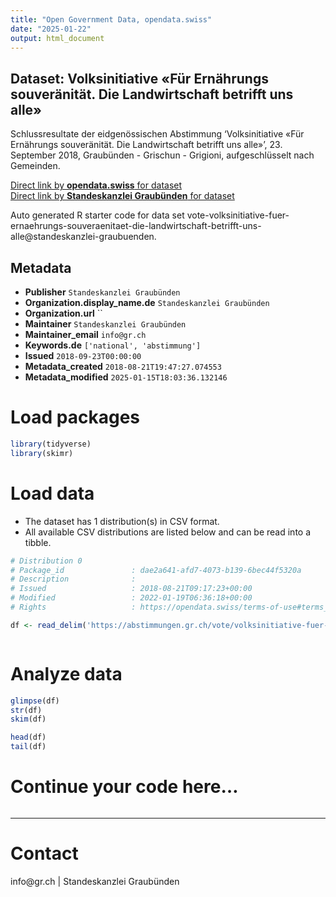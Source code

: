 ```yaml
---
title: "Open Government Data, opendata.swiss"
date: "2025-01-22"
output: html_document
---
```


## Dataset: Volksinitiative «Für Ernährungs souveränität. Die Landwirtschaft betrifft uns alle»

Schlussresultate der eidgenössischen Abstimmung 'Volksinitiative «Für Ernährungs souveränität. Die Landwirtschaft betrifft uns alle»', 23. September 2018, Graubünden - Grischun - Grigioni, aufgeschlüsselt nach Gemeinden.

[Direct link by **opendata.swiss** for dataset](https://opendata.swiss/de/dataset/volksinitiative-fur-ernahrungs-souveranitat-die-landwirtschaft-betrifft-uns-alle)<br>
[Direct link by **Standeskanzlei Graubünden** for dataset](https://abstimmungen.gr.ch/vote/volksinitiative-fuer-ernaehrungs-souveraenitaet-die-landwirtschaft-betrifft-uns-alle/data)

Auto generated R starter code for data set vote-volksinitiative-fuer-ernaehrungs-souveraenitaet-die-landwirtschaft-betrifft-uns-alle@standeskanzlei-graubuenden.

## Metadata

- **Publisher** `Standeskanzlei Graubünden`
- **Organization.display_name.de** `Standeskanzlei Graubünden`
- **Organization.url** ``
- **Maintainer** `Standeskanzlei Graubünden`
- **Maintainer_email** `info@gr.ch`
- **Keywords.de** `['national', 'abstimmung']`
- **Issued** `2018-09-23T00:00:00`
- **Metadata_created** `2018-08-21T19:47:27.074553`
- **Metadata_modified** `2025-01-15T18:03:36.132146`


# Load packages

```r

library(tidyverse)
library(skimr)

```

# Load data

-   The dataset has 1 distribution(s) in CSV format.
-   All available CSV distributions are listed below and can be read into a tibble.

```r

# Distribution 0
# Package_id               : dae2a641-afd7-4073-b139-6bec44f5320a
# Description              : 
# Issued                   : 2018-08-21T09:17:23+00:00
# Modified                 : 2022-01-19T06:36:18+00:00
# Rights                   : https://opendata.swiss/terms-of-use#terms_by

df <- read_delim('https://abstimmungen.gr.ch/vote/volksinitiative-fuer-ernaehrungs-souveraenitaet-die-landwirtschaft-betrifft-uns-alle/data-csv')



```

# Analyze data

```r

glimpse(df)
str(df)
skim(df)

head(df)
tail(df)

```

# Continue your code here...

```r

```

------------------------------------------------------------------------

# Contact

info@gr.ch | Standeskanzlei Graubünden
